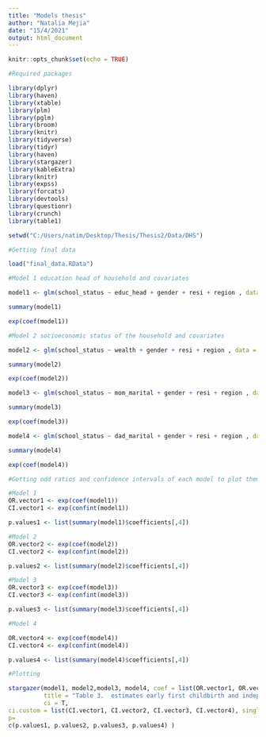 ```yaml
---
title: "Models thesis"
author: "Natalia Mejia"
date: "15/4/2021"
output: html_document
---
```


```r
knitr::opts_chunk$set(echo = TRUE)
```

```r
#Required packages

library(dplyr)
library(haven)
library(xtable)
library(plm)
library(pglm)
library(broom)
library(knitr) 
library(tidyverse)
library(tidyr)
library(haven)
library(stargazer)
library(kableExtra)
library(knitr)
library(expss)
library(forcats)
library(devtools)
library(questionr)
library(crunch)
library(table1)

```

```r
setwd("C:/Users/natim/Desktop/Thesis/Thesis2/Data/DHS")

#Getting final data

load("final_data.RData")
```

```r
#Model 1 education head of household and covariates

model1 <- glm(school_status ~ educ_head + gender + resi + region , data = final_data, family = "binomial")

summary(model1)

exp(coef(model1))
```
```r
#Model 2 socioeconomic status of the household and covariates

model2 <- glm(school_status ~ wealth + gender + resi + region , data = final_data, family = "binomial")

summary(model2)

exp(coef(model2))


```
```r
model3 <- glm(school_status ~ mom_marital + gender + resi + region , data = final_data, family = "binomial")

summary(model3)

exp(coef(model3))

```
```r
model4 <- glm(school_status ~ dad_marital + gender + resi + region , data = final_data, family = "binomial")

summary(model4)

exp(coef(model4))
```
```r
#Getting odd ratios and confidence intervals of each model to plot them with stargazer

#Model 1
OR.vector1 <- exp(coef(model1))
CI.vector1 <- exp(confint(model1))

p.values1 <- list(summary(model1)$coefficients[,4])

#Model 2
OR.vector2 <- exp(coef(model2))
CI.vector2 <- exp(confint(model2))

p.values2 <- list(summary(model2)$coefficients[,4])

#Model 3
OR.vector3 <- exp(coef(model3))
CI.vector3 <- exp(confint(model3))

p.values3 <- list(summary(model3)$coefficients[,4])

#Model 4

OR.vector4 <- exp(coef(model4))
CI.vector4 <- exp(confint(model4))

p.values4 <- list(summary(model4)$coefficients[,4])

```
```r
#Plotting

stargazer(model1, model2,model3, model4, coef = list(OR.vector1, OR.vector2, OR.vector3, OR.vector4), 
          title = "Table 3.  estimates early first childbirth and independent variables",
          ci = T,
ci.custom = list(CI.vector1, CI.vector2, CI.vector3, CI.vector4), single.row = F, type = "text", out = "models.htm",
p=
c(p.values1, p.values2, p.values3, p.values4) )
```

